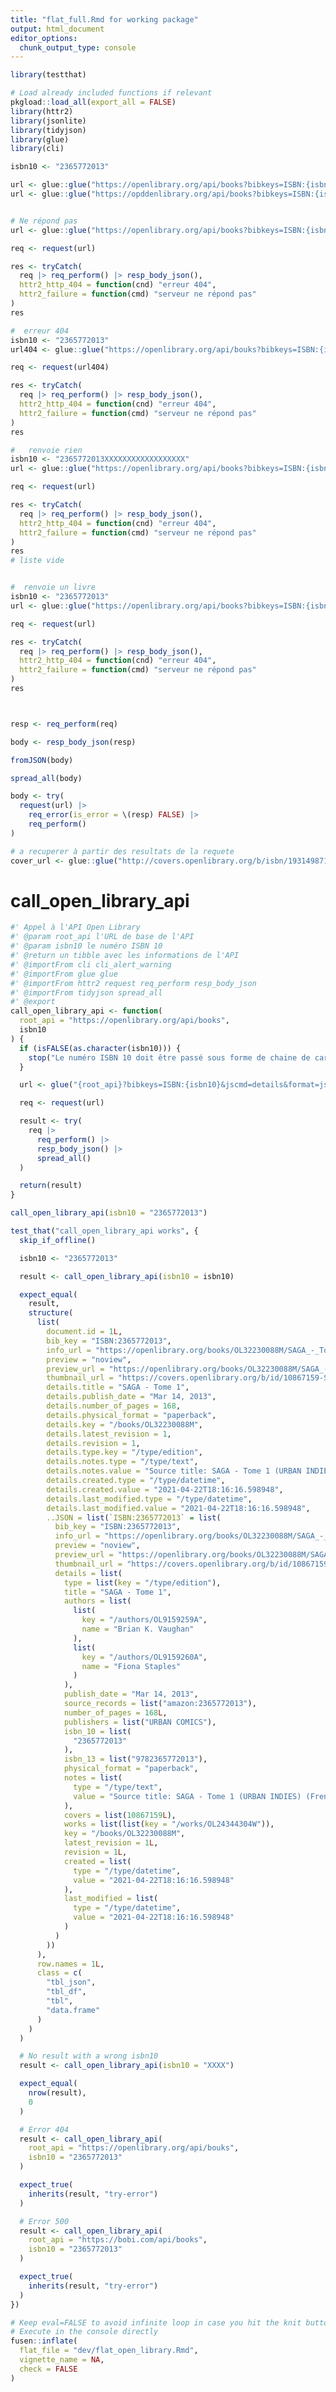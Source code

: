 ```yaml
---
title: "flat_full.Rmd for working package"
output: html_document
editor_options: 
  chunk_output_type: console
---
```


<!-- Run this 'development' chunk -->
<!-- Store every call to library() that you need to explore your functions -->

```r
library(testthat)
```

<!--
 You need to run the 'description' chunk in the '0-dev_history.Rmd' file before continuing your code there.

If it is the first time you use {fusen}, after 'description', you can directly run the last chunk of the present file with inflate() inside.
--> 

```r
# Load already included functions if relevant
pkgload::load_all(export_all = FALSE)
library(httr2)
library(jsonlite)
library(tidyjson)
library(glue)
library(cli)

isbn10 <- "2365772013"

url <- glue::glue("https://openlibrary.org/api/books?bibkeys=ISBN:{isbn10}&jscmd=details&format=json")
url <- glue::glue("https://opddenlibrary.org/api/books?bibkeys=ISBN:{isbn10}&jscmd=details&format=json")


# Ne répond pas
url <- glue::glue("https://openlibrary.org/api/books?bibkeys=ISBN:{isbn10}&jscmd=details&format=json")

req <- request(url)

res <- tryCatch(
  req |> req_perform() |> resp_body_json(),
  httr2_http_404 = function(cnd) "erreur 404",
  httr2_failure = function(cmd) "serveur ne répond pas"
)
res

#  erreur 404
isbn10 <- "2365772013"
url404 <- glue::glue("https://openlibrary.org/api/bouks?bibkeys=ISBN:{isbn10}&jscmd=details&format=json")

req <- request(url404)

res <- tryCatch(
  req |> req_perform() |> resp_body_json(),
  httr2_http_404 = function(cnd) "erreur 404",
  httr2_failure = function(cmd) "serveur ne répond pas"
)
res

#   renvoie rien
isbn10 <- "2365772013XXXXXXXXXXXXXXXXXX"
url <- glue::glue("https://openlibrary.org/api/books?bibkeys=ISBN:{isbn10}&jscmd=details&format=json")

req <- request(url)

res <- tryCatch(
  req |> req_perform() |> resp_body_json(),
  httr2_http_404 = function(cnd) "erreur 404",
  httr2_failure = function(cmd) "serveur ne répond pas"
)
res
# liste vide


#  renvoie un livre
isbn10 <- "2365772013"
url <- glue::glue("https://openlibrary.org/api/books?bibkeys=ISBN:{isbn10}&jscmd=details&format=json")

req <- request(url)

res <- tryCatch(
  req |> req_perform() |> resp_body_json(),
  httr2_http_404 = function(cnd) "erreur 404",
  httr2_failure = function(cmd) "serveur ne répond pas"
)
res



resp <- req_perform(req)

body <- resp_body_json(resp)

fromJSON(body)

spread_all(body)

body <- try(
  request(url) |>
    req_error(is_error = \(resp) FALSE) |>
    req_perform()
)

# a recuperer à partir des resultats de la requete
cover_url <- glue::glue("http://covers.openlibrary.org/b/isbn/1931498717-M.jpg")
```

# call_open_library_api
    
```r
#' Appel à l'API Open Library
#' @param root_api l'URL de base de l'API
#' @param isbn10 le numéro ISBN 10
#' @return un tibble avec les informations de l'API
#' @importFrom cli cli_alert_warning
#' @importFrom glue glue
#' @importFrom httr2 request req_perform resp_body_json
#' @importFrom tidyjson spread_all
#' @export
call_open_library_api <- function(
  root_api = "https://openlibrary.org/api/books",
  isbn10
) {
  if (isFALSE(as.character(isbn10))) {
    stop("Le numéro ISBN 10 doit être passé sous forme de chaine de caractères")
  }

  url <- glue("{root_api}?bibkeys=ISBN:{isbn10}&jscmd=details&format=json")

  req <- request(url)

  result <- try(
    req |>
      req_perform() |>
      resp_body_json() |>
      spread_all()
  )

  return(result)
}
```
  
```r
call_open_library_api(isbn10 = "2365772013")
```
  
```r
test_that("call_open_library_api works", {
  skip_if_offline()

  isbn10 <- "2365772013"

  result <- call_open_library_api(isbn10 = isbn10)

  expect_equal(
    result,
    structure(
      list(
        document.id = 1L,
        bib_key = "ISBN:2365772013",
        info_url = "https://openlibrary.org/books/OL32230088M/SAGA_-_Tome_1",
        preview = "noview",
        preview_url = "https://openlibrary.org/books/OL32230088M/SAGA_-_Tome_1",
        thumbnail_url = "https://covers.openlibrary.org/b/id/10867159-S.jpg",
        details.title = "SAGA - Tome 1",
        details.publish_date = "Mar 14, 2013",
        details.number_of_pages = 168,
        details.physical_format = "paperback",
        details.key = "/books/OL32230088M",
        details.latest_revision = 1,
        details.revision = 1,
        details.type.key = "/type/edition",
        details.notes.type = "/type/text",
        details.notes.value = "Source title: SAGA - Tome 1 (URBAN INDIES) (French Edition)",
        details.created.type = "/type/datetime",
        details.created.value = "2021-04-22T18:16:16.598948",
        details.last_modified.type = "/type/datetime",
        details.last_modified.value = "2021-04-22T18:16:16.598948",
        ..JSON = list(`ISBN:2365772013` = list(
          bib_key = "ISBN:2365772013",
          info_url = "https://openlibrary.org/books/OL32230088M/SAGA_-_Tome_1",
          preview = "noview",
          preview_url = "https://openlibrary.org/books/OL32230088M/SAGA_-_Tome_1",
          thumbnail_url = "https://covers.openlibrary.org/b/id/10867159-S.jpg",
          details = list(
            type = list(key = "/type/edition"),
            title = "SAGA - Tome 1",
            authors = list(
              list(
                key = "/authors/OL9159259A",
                name = "Brian K. Vaughan"
              ),
              list(
                key = "/authors/OL9159260A",
                name = "Fiona Staples"
              )
            ),
            publish_date = "Mar 14, 2013",
            source_records = list("amazon:2365772013"),
            number_of_pages = 168L,
            publishers = list("URBAN COMICS"),
            isbn_10 = list(
              "2365772013"
            ),
            isbn_13 = list("9782365772013"),
            physical_format = "paperback",
            notes = list(
              type = "/type/text",
              value = "Source title: SAGA - Tome 1 (URBAN INDIES) (French Edition)"
            ),
            covers = list(10867159L),
            works = list(list(key = "/works/OL24344304W")),
            key = "/books/OL32230088M",
            latest_revision = 1L,
            revision = 1L,
            created = list(
              type = "/type/datetime",
              value = "2021-04-22T18:16:16.598948"
            ),
            last_modified = list(
              type = "/type/datetime",
              value = "2021-04-22T18:16:16.598948"
            )
          )
        ))
      ),
      row.names = 1L,
      class = c(
        "tbl_json",
        "tbl_df",
        "tbl",
        "data.frame"
      )
    )
  )

  # No result with a wrong isbn10
  result <- call_open_library_api(isbn10 = "XXXX")

  expect_equal(
    nrow(result),
    0
  )

  # Error 404
  result <- call_open_library_api(
    root_api = "https://openlibrary.org/api/bouks",
    isbn10 = "2365772013"
  )

  expect_true(
    inherits(result, "try-error")
  )

  # Error 500
  result <- call_open_library_api(
    root_api = "https://bobi.com/api/books",
    isbn10 = "2365772013"
  )

  expect_true(
    inherits(result, "try-error")
  )
})
```  


```r
# Keep eval=FALSE to avoid infinite loop in case you hit the knit button
# Execute in the console directly
fusen::inflate(
  flat_file = "dev/flat_open_library.Rmd",
  vignette_name = NA,
  check = FALSE
)
```

